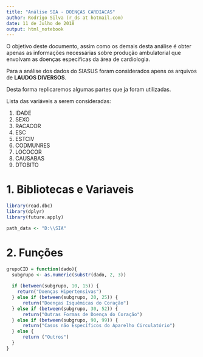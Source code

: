---
title: "Análise SIA - DOENÇAS CARDIACAS"
author: Rodrigo Silva (r_ds at hotmail.com)
date: 11 de Julho de 2018
output: html_notebook
---

O objetivo deste documento, assim como os demais desta análise é obter apenas as informações necessárias sobre produção ambulatorial que envolvam as doenças especificas da área de cardiologia. 

Para a análise dos dados do SIASUS foram considerados apens os arquivos de **LAUDOS DIVERSOS**.

Desta forma replicaremos algumas partes que ja foram utilizadas.

Lista das variáveis a serem consideradas:

1. IDADE
1. SEXO
1. RACACOR
1. ESC
1. ESTCIV
1. CODMUNRES
1. LOCOCOR
1. CAUSABAS
1. DTOBITO

# 1. Bibliotecas e Variaveis

```{r}
library(read.dbc)
library(dplyr)
library(future.apply)
```

```{r}
path_data <- "D:\\SIA"
```

# 2. Funções

```{r}
grupoCID = function(dado){
  subgrupo <- as.numeric(substr(dado, 2, 3))
  
  if (between(subgrupo, 10, 15)) { 
    return("Doenças Hipertensivas") 
  } else if (between(subgrupo, 20, 25)) {
      return("Doenças Isquêmicas do Coração")
  } else if (between(subgrupo, 30, 52)) {
      return("Outras Formas de Doença do Coração")
  } else if (between(subgrupo, 90, 99)) {
      return("Casos não Específicos do Aparelho Circulatório")
  } else {
      return ("Outros")
  }
}
```

